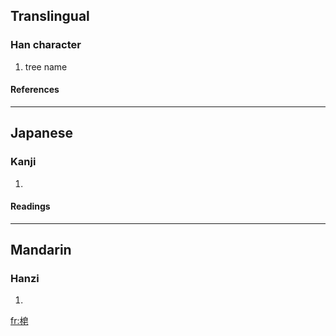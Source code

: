 ==Translingual==
===Han character===
{{Han char|rn=75|rad=木|as=07|sn=11|four=|canj=木竹日心 (DHAP), X木竹日心 (XDHAP)}}
# tree name
====References====
{{Han ref|kx=0528.190|dkj=14839|dj=0917.070|hdz=21216.040|uh=688D|ud=26765}}

----
==Japanese==
===Kanji===
{{ja-kanji|grade=|rs=木07}}
# {{defn|Japanese}} 
====Readings====
{{ja-readings|on=[[そう]] (sō), [[ぞう]] (zō)|kun=[[さいかち]] (saikachi)}}

----
==Mandarin==
===Hanzi===
{{cmn-hanzi|pin=[[zào]] ([[zao4]])|wg=tsao<sup>4</sup>}}
# {{defn|Mandarin}}

[[fr:梍]]